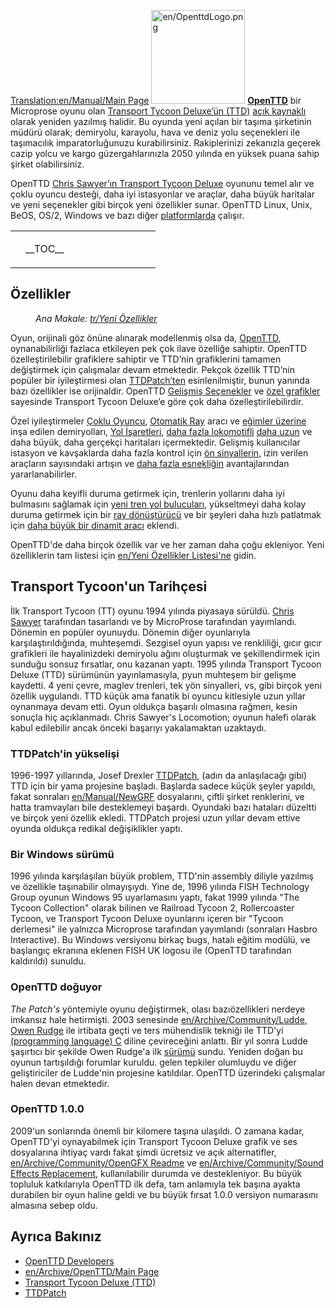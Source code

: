 [[Translation:en/Manual/Main Page]]
{{tr/İçindekiler}}
[[File:en/OpenttdLogo.png|left|150px]]
[http://www.openttd.org/ '''OpenTTD'''] bir Microprose oyunu olan [http://tr.wikipedia.org/wiki/Transport_Tycoon Transport Tycoon Deluxe’ün (TTD)] [http://tr.wikipedia.org/wiki/Açık_kaynak açık kaynaklı] olarak yeniden yazılmış halidir. Bu oyunda yeni açılan bir taşıma şirketinin müdürü olarak; demiryolu, karayolu, hava ve deniz yolu seçenekleri ile taşımacılık imparatorluğunuzu kurabilirsiniz. Rakiplerinizi zekanızla geçerek cazip yolcu ve kargo güzergahlarınızla 2050 yılında en yüksek puana sahip şirket olabilirsiniz.

OpenTTD [http://www.chrissawyer.com/info.htm Chris Sawyer’ın Transport Tycoon Deluxe] oyununu temel alır ve çoklu oyuncu desteği, daha iyi istasyonlar ve araçlar, daha büyük haritalar ve yeni seçenekler gibi birçok yeni özellikler sunar. OpenTTD Linux, Unix, BeOS, OS/2, Windows ve bazı diğer [[tr/İşletim sistemi|platformlarda]] çalışır.

{| align="center"
|colspan=2 style="background:none; border:0px"|
|width=200 style="background:none; border:0px"| __TOC__
|style="background:none; border:0px"| [[File:tr/Aname.png|frame|center|OpenTTD [[tr/Manual/Oyun Arayüzü#ana-pencere-icerigi|giriş ekranı]]]]
|}

==Özellikler==
:''Ana Makale: [[tr/Yeni Özellikler]]''

Oyun, orijinali göz önüne alınarak modellenmiş olsa da, [http://www.openttd.org/ OpenTTD], oynanabilirliği fazlaca etkileyen pek çok ilave özelliğe sahiptir. OpenTTD özelleştirilebilir grafiklere sahiptir ve TTD’nin grafiklerini tamamen değiştirmek için çalışmalar devam etmektedir. Pekçok özellik TTD’nin popüler bir iyileştirmesi olan [http://www.ttdpatch.net/ TTDPatch’ten] esinlenilmiştir, bunun yanında bazı özellikler ise orijinaldir. OpenTTD [[tr/Gelişmiş Seçenekler|Gelişmiş Seçenekler]] ve [[tr/Manual/NewGRF|özel grafikler]] sayesinde Transport Tycoon Deluxe’e göre çok daha özelleştirilebilirdir.

Özel iyileştirmeler [[tr/Çoklu Oyuncu|Çoklu Oyuncu]], [[tr/Otomatik Ray|Otomatik Ray]] aracı ve [[tr/Eğimler üzerine inşa|eğimler üzerine]] inşa edilen demiryolları, [[tr/Yol İşaretleri|Yol İşaretleri]], [[en/İki yönlü trenler|daha fazla lokomotif]]li [[tr/Muazzam trenler|daha uzun]] ve daha büyük, daha gerçekçi haritaları içermektedir. Gelişmiş kullanıcılar istasyon ve kavşaklarda daha fazla kontrol için [[tr/Ön sinyaller|ön sinyallerin]], izin verilen araçların sayısındaki artışın ve [[tr/Birbirinden farklı istasyonlar|daha fazla esnekliğin]] avantajlarından yararlanabilirler.

Oyunu daha keyifli duruma getirmek için, trenlerin yollarını daha iyi bulmasını sağlamak için [[en/Archive/Manual/Yet Another PBS Patch|yeni tren yol bulucuları]], yükseltmeyi daha kolay duruma getirmek için bir [[en/Manual/Convert rail|ray dönüştürücü]] ve bir şeyleri daha hızlı patlatmak için [[en/Archive/Manual/Settings/Extra dynamite|daha büyük bir dinamit aracı]] eklendi.

OpenTTD'de daha birçok özellik var ve her zaman daha çoğu ekleniyor. Yeni özelliklerin tam listesi için [[en/Yeni Özellikler Listesi'ne]] gidin.

==Transport Tycoon'un Tarihçesi==
İlk Transport Tycoon (TT) oyunu 1994 yılında piyasaya sürüldü. [http://www.chrissawyer.com/ Chris Sawyer] tarafından tasarlandı ve by MicroProse tarafından yayımlandı.
Dönemin en popüler oyunuydu. Dönemin diğer oyunlarıyla karşılaştırıldığında, muhteşemdi. Sezgisel oyun yapısı ve renkliliği, gıcır gıcır grafikleri ile hayalinizdeki demiryolu ağını oluşturmak ve şekillendirmek için sunduğu sonsuz fırsatlar, onu kazanan yaptı.
1995 yılında Transport Tycoon Deluxe (TTD) sürümünün yayınlamasıyla, pyun muhteşem bir gelişme kaydetti. 4 yeni çevre, maglev trenleri, tek yön sinyalleri, vs, gibi birçok yeni özellik uygulandı.
TTD küçük ama fanatik bi oyuncu kitlesiyle uzun yıllar oynanmaya devam etti. Oyun oldukça başarılı olmasına rağmen, kesin sonuçla hiç açıklanmadı. Chris Sawyer's Locomotion; oyunun halefi olarak kabul edilebilir ancak önceki başarıyı yakalamaktan uzaktaydı. 

===TTDPatch'in yükselişi===
1996-1997 yıllarında, Josef Drexler [http://www.ttdpatch.net/ TTDPatch], (adın da anlaşılacağı gibi) TTD için bir yama projesine başladı. Başlarda sadece küçük şeyler yapıldı, fakat sonraları [[en/Manual/NewGRF]] dosyalarını, çiftli şirket renklerini, ve hatta tramvayları bile desteklemeyi başardı. Oyundaki bazı hataları düzeltti ve birçok yeni özellik ekledi. TTDPatch projesi uzun yıllar devam ettive oyunda oldukça redikal değişiklikler yaptı. 

===Bir Windows sürümü===
1996 yılında karşılaşılan büyük problem, TTD'nin assembly diliyle yazılmış ve özellikle taşınabilir olmayışıydı. Yine de, 1996 yılında FISH Technology Group oyunun Windows 95 uyarlamasını yaptı, fakat 1999 yılında "The Tycoon Collection" olarak bilinen ve Railroad Tycoon 2, Rollercoaster Tycoon, ve Transport Tycoon Deluxe oyunlarını içeren bir "Tycoon derlemesi" ile yalnızca Microprose tarafından yayımlandı (sonraları Hasbro Interactive). Bu Windows versiyonu birkaç bugs, hatalı eğitim modülü, ve başlangıç ekranına eklenen FISH UK logosu ile (OpenTTD tarafından kaldırıldı) sunuldu. 

===OpenTTD doğuyor===
''The Patch's'' yöntemiyle oyunu değiştirmek, olası bazıözellikleri nerdeye imkansız hale hetirmişti. 2003 senesinde [[en/Archive/Community/Ludde]], [http://www.tt-forums.net/ Owen Rudge] ile irtibata geçti ve ters mühendislik tekniği ile TTD'yi [https://www.wikipedia.org/wiki/C (programming language) C] diline çevireceğini anlattı. Bir yıl sonra Ludde şaşırtıcı bir şekilde Owen Rudge'a ilk [https://www.wikipedia.org/wiki/Software_release sürümü] sundu. Yeniden doğan bu oyunun tartışıldığı forumlar kuruldu. gelen tepkiler olumluydu ve diğer geliştiriciler de Ludde'nin projesine katıldılar. OpenTTD üzerindeki çalışmalar halen devan etmektedir.

===OpenTTD 1.0.0===
2009'un sonlarında önemli bir kilomere taşına ulaşıldı. O zamana kadar, OpenTTD'yi oynayabilmek için Transport Tycoon Deluxe grafik ve ses dosyalarına ihtiyaç vardı fakat şimdi ücretsiz ve açık alternatifler, [[en/Archive/Community/OpenGFX Readme]] ve [[en/Archive/Community/Sound Effects Replacement]], kullanılabilir durumda ve destekleniyor. Bu büyük topluluk katkılarıyla OpenTTD ilk defa, tam anlamıyla tek başına ayakta durabilen bir oyun haline geldi ve bu büyük fırsat 1.0.0 versiyon numarasını almasına sebep oldu.

==Ayrıca Bakınız==
*[[en/Archive/Community/Developers|OpenTTD Developers]]
*[[en/Archive/OpenTTD/Main Page]]
*[http://tr.wikipedia.org/wiki/Transport_Tycoon Transport Tycoon Deluxe (TTD)]
*[http://www.ttdpatch.net/ TTDPatch]